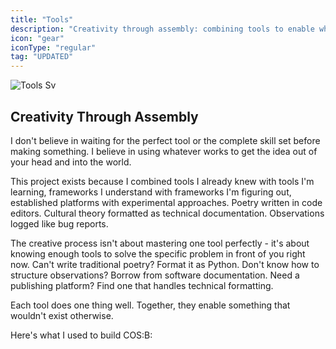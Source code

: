 ```yaml
---
title: "Tools"
description: "Creativity through assembly: combining tools to enable what wouldn't exist. Each does one thing well; together they make it possible."
icon: "gear"
iconType: "regular"
tag: "UPDATED"
---
```


![Tools Sv](/images/tools.svg)

## Creativity Through Assembly

I don't believe in waiting for the perfect tool or the complete skill set before making something. I believe in using whatever works to get the idea out of your head and into the world.

This project exists because I combined tools I already knew with tools I'm learning, frameworks I understand with frameworks I'm figuring out, established platforms with experimental approaches. Poetry written in code editors. Cultural theory formatted as technical documentation. Observations logged like bug reports.

The creative process isn't about mastering one tool perfectly - it's about knowing enough tools to solve the specific problem in front of you right now. Can't write traditional poetry? Format it as Python. Don't know how to structure observations? Borrow from software documentation. Need a publishing platform? Find one that handles technical formatting.

Each tool does one thing well. Together, they enable something that wouldn't exist otherwise.

Here's what I used to build COS:B:

<AccordionGroup>
  <Accordion title="Platform" icon="sparkles">
    
  </Accordion>
  <Accordion title="Code" icon="sparkles">
    
  </Accordion>
  <Accordion title="UI / UX Design">
    
  </Accordion>
  <Accordion title="Audio">
    
  </Accordion>
  <Accordion title="Hardware">
    
  </Accordion>
</AccordionGroup>